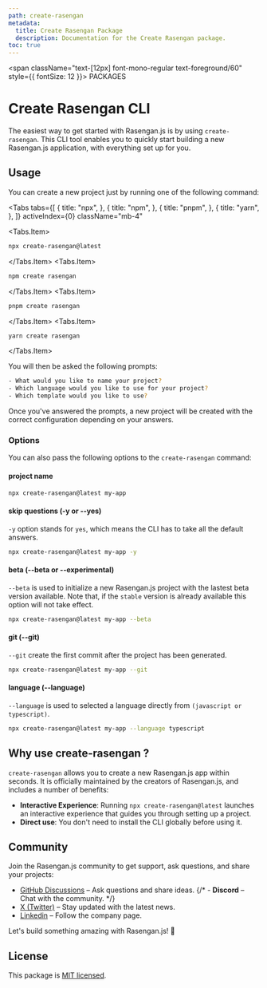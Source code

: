 ```yaml
---
path: create-rasengan
metadata:
  title: Create Rasengan Package
  description: Documentation for the Create Rasengan package.
toc: true
---
```



<span className="text-[12px] font-mono-regular text-foreground/60" style={{ fontSize: 12 }}>
  PACKAGES
</span>
# Create Rasengan CLI


The easiest way to get started with Rasengan.js is by using `create-rasengan`. This CLI tool enables you to quickly start building a new Rasengan.js application, with everything set up for you.

## Usage

You can create a new project just by running one of the following command:

<Tabs 
  tabs={[
    {
      title: "npx",
    },
    {
      title: "npm",
    },
    {
      title: "pnpm",
    },
    {
      title: "yarn",
    },
  ]}
  activeIndex={0}
  className="mb-4"
>
<Tabs.Item>
```bash title="Terminal"
npx create-rasengan@latest
```
</Tabs.Item>
<Tabs.Item>
```bash title="Terminal" 
npm create rasengan
```
</Tabs.Item>
<Tabs.Item>
```bash title="Terminal" copy
pnpm create rasengan
```
</Tabs.Item>
<Tabs.Item>
```bash title="Terminal" copy
yarn create rasengan
```
</Tabs.Item>
</Tabs>


You will then be asked the following prompts:

```bash title="Terminal"
- What would you like to name your project?
- Which language would you like to use for your project?
- Which template would you like to use?
```

Once you've answered the prompts, a new project will be created with the correct configuration depending on your answers.

### Options

You can also pass the following options to the `create-rasengan` command:

#### project name 

```bash title="Terminal"
npx create-rasengan@latest my-app
```

#### skip questions (-y or --yes)

`-y` option stands for `yes`, which means the CLI has to take all the default answers.

```bash title="Terminal"
npx create-rasengan@latest my-app -y
```

#### beta (--beta or --experimental)

`--beta` is used to initialize a new Rasengan.js project with the lastest beta version available. Note that, if the `stable` version is already available this option will not take effect.

```bash title="Terminal"
npx create-rasengan@latest my-app --beta
```

#### git (--git)

`--git` create the first commit after the project has been generated.

```bash title="Terminal"
npx create-rasengan@latest my-app --git
```

#### language (--language)

`--language` is used to selected a language directly from `(javascript or typescript)`.

```bash title="Terminal"
npx create-rasengan@latest my-app --language typescript
```

## Why use create-rasengan ?

`create-rasengan` allows you to create a new Rasengan.js app within seconds. It is officially maintained by the creators of Rasengan.js, and includes a number of benefits:

- **Interactive Experience**: Running `npx create-rasengan@latest` launches an interactive experience that guides you through setting up a project.
- **Direct use**: You don't need to install the CLI globally before using it.

## Community

Join the Rasengan.js community to get support, ask questions, and share your projects:

- <a href="https://github.com/rasengan-dev/rasenganjs/discussions" target="_blank" rel="noopener noreferrer">GitHub Discussions</a> – Ask questions and share ideas.
{/* - **Discord** – Chat with the community. */}
- <a href="https://x.com/rasenganjs" target="_blank" rel="noopener noreferrer">X (Twitter)</a> – Stay updated with the latest news.
- <a href="https://www.linkedin.com/company/rasenganjs/" target="_blank" rel="noopener noreferrer">Linkedin</a> – Follow the company page.

Let's build something amazing with Rasengan.js! 🚀

## License

This package is [MIT licensed](https://github.com/rasengan-dev/rasenganjs/blob/main/LICENSE).

